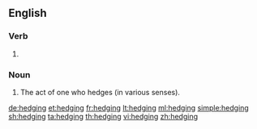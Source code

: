 ==English==

===Verb===
{{head|en|present participle}}

# {{present participle of|hedge|lang=en}}

===Noun===
{{en-noun}}

# The act of one who hedges (in various senses).

[[de:hedging]]
[[et:hedging]]
[[fr:hedging]]
[[lt:hedging]]
[[ml:hedging]]
[[simple:hedging]]
[[sh:hedging]]
[[ta:hedging]]
[[th:hedging]]
[[vi:hedging]]
[[zh:hedging]]